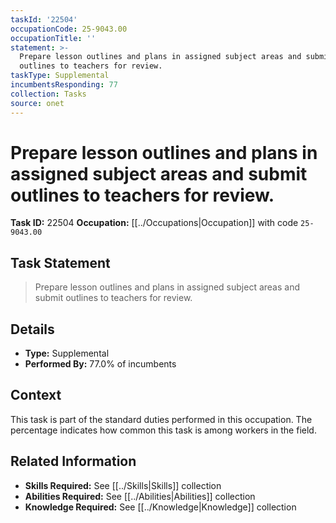 ```yaml
---
taskId: '22504'
occupationCode: 25-9043.00
occupationTitle: ''
statement: >-
  Prepare lesson outlines and plans in assigned subject areas and submit
  outlines to teachers for review.
taskType: Supplemental
incumbentsResponding: 77
collection: Tasks
source: onet
---
```

# Prepare lesson outlines and plans in assigned subject areas and submit outlines to teachers for review.

**Task ID:** 22504
**Occupation:** [[../Occupations|Occupation]] with code `25-9043.00`

## Task Statement

> Prepare lesson outlines and plans in assigned subject areas and submit outlines to teachers for review.

## Details

- **Type:** Supplemental
- **Performed By:** 77.0% of incumbents

## Context

This task is part of the standard duties performed in this occupation. The percentage indicates how common this task is among workers in the field.

## Related Information

- **Skills Required:** See [[../Skills|Skills]] collection
- **Abilities Required:** See [[../Abilities|Abilities]] collection
- **Knowledge Required:** See [[../Knowledge|Knowledge]] collection
